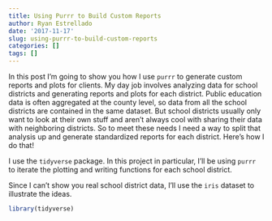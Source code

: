 ```yaml
---
title: Using Purrr to Build Custom Reports
author: Ryan Estrellado
date: '2017-11-17'
slug: using-purrr-to-build-custom-reports
categories: []
tags: []
---
```


In this post I'm going to show you how I use `purrr` to generate custom reports and plots for clients. My day job involves analyzing data for school districts and generating reports and plots for each district. Public education data is often aggregated at the county level, so data from all the school districts are contained in the same dataset. But school districts usually only want to look at their own stuff and aren't always cool with sharing their data with neighboring districts. So to meet these needs I need a way to split that analysis up and generate standardized reports for each district. Here's how I do that! 

I use the `tidyverse` package. In this project in particular, I'll be using `purrr` to iterate the plotting and writing functions for each school district. 

Since I can't show you real school district data, I'll use the `iris` dataset to illustrate the ideas. 

```r
library(tidyverse)
```

